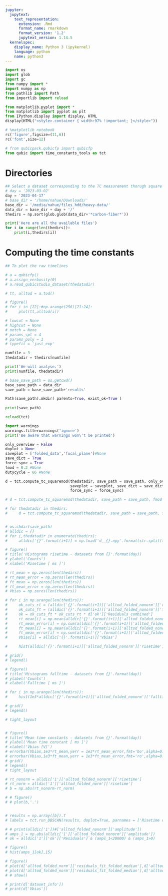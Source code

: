 ```yaml
---
jupyter:
  jupytext:
    text_representation:
      extension: .Rmd
      format_name: rmarkdown
      format_version: '1.2'
      jupytext_version: 1.14.5
  kernelspec:
    display_name: Python 3 (ipykernel)
    language: python
    name: python3
---
```


```python
import os
import glob
import gc
from numpy import *
import numpy as np
from pathlib import Path
from importlib import reload

from matplotlib.pyplot import *
from matplotlib import pyplot as plt
from IPython.display import display, HTML
display(HTML("<style>.container { width:97% !important; }</style>"))

# %matplotlib notebook
rc('figure',figsize=(11,6))
rc('font',size=12)

# from qubicpack.qubicfp import qubicfp
from qubic import time_constants_tools as tct
```

# Directories

```python
## Select a dataset corresponding to the TC measurement thorugh square modulation (external calsource or carbon fibres)
# day = '2023-03-02'
day = '2023-04-17'
# base_dir = '/home/nahue/Downloads/'
base_dir = '/media/nahue/files_hdd/heavy-data/'
data_dir = base_dir + day + '/'
thedirs = np.sort(glob.glob(data_dir+'*carbon-fiber*'))

print('Here are all the available files')
for i in range(len(thedirs)):
    print(i,thedirs[i])
```

# Computing the time constants

```python
## To plot the raw timelines

# a = qubicfp()
# a.assign_verbosity(0)
# a.read_qubicstudio_dataset(thedatadir)

# tt, alltod = a.tod()

# figure()
# for i in [22]:#np.arange(256)[21:24]:
#     plot(tt,alltod[i])
```

```python
# lowcut = None
# highcut = None
# notch = None
# params_spl = 4
# params_poly = 1
# typefit = 'just_exp'

numfile = 3
thedatadir = thedirs[numfile]

print('We will analyse:')
print(numfile, thedatadir)

# base_save_path = os.getcwd()
base_save_path = data_dir
save_path = base_save_path+'results'

Path(save_path).mkdir( parents=True, exist_ok=True )
    
print(save_path)
```

```python
reload(tct)

import warnings
warnings.filterwarnings('ignore')
print('Be aware that warnings won\'t be printed')

only_overview = False
doplot = None
saveplot = ['folded_data','focal_plane']#None
save_dict = True
force_sync = True
fmod = 0.2 #None
dutycycle = 66 #None

d = tct.compute_tc_squaremod(thedatadir, save_path = save_path, only_overview = only_overview, doplot = doplot,
                             saveplot = saveplot, save_dict = save_dict, fmod_explicit = fmod, dutycycle_explicit = dutycycle,
                             force_sync = force_sync)

# d = tct.compute_tc_squaremod(thedatadir, save_path = save_path, fmod = fmod, dutycycle = dc)

# for thedatadir in thedirs:
#     d = tct.compute_tc_squaremod(thedatadir, save_path = save_path, fmod = fmod, dutycycle = dc)
```

```python

```

```python
# os.chdir(save_path)
# alldic = {}
# for i,thedatadir in enumerate(thedirs):
#     alldic['{}'.format(i+1)] = np.load('d__{}.npy'.format(str.split(thedatadir,'/')[-1]),allow_pickle=True).item()
```

```python
# figure()
# title('Histograms risetime - datasets from {}'.format(day))
# ylabel('Counts')
# xlabel('Risetime [ ms ]')

# rt_mean = np.zeros(len(thedirs))
# rt_mean_error = np.zeros(len(thedirs))
# ft_mean = np.zeros(len(thedirs))
# ft_mean_error = np.zeros(len(thedirs))
# Vbias = np.zeros(len(thedirs))

# for i in np.arange(len(thedirs)):
#     ok_cuts_rt = (alldic['{}'.format(i+1)]['alltod_folded_nonorm']['risetime']>0)&(alldic['{}'.format(i+1)]['alltod_folded_nonorm']['risetime']<0.6)
#     ok_cuts_ft = (alldic['{}'.format(i+1)]['alltod_folded_nonorm']['falltime']>0)&(alldic['{}'.format(i+1)]['alltod_folded_nonorm']['falltime']<0.6)
#     ok = ok_cuts_ft * ok_cuts_rt * d['ok']['Residuals_combined']
#     rt_mean[i] = np.mean(alldic['{}'.format(i+1)]['alltod_folded_nonorm']['risetime'][ok])
#     rt_mean_error[i] = np.sum(alldic['{}'.format(i+1)]['alltod_folded_nonorm']['risetime_error'][ok])/(np.sum(ok))
#     ft_mean[i] = np.mean(alldic['{}'.format(i+1)]['alltod_folded_nonorm']['falltime'][ok])
#     ft_mean_error[i] = np.sum(alldic['{}'.format(i+1)]['alltod_folded_nonorm']['falltime_error'][ok])/(np.sum(ok))
#     Vbias[i] = alldic['{}'.format(i+1)]['Vbias'] 

#     hist(alldic['{}'.format(i+1)]['alltod_folded_nonorm']['risetime'][ok],30,alpha=0.5,label='Vbias {:.1f}'.format(Vbias[i]))

# grid()
# legend()

# figure()
# title('Histograms falltime - datasets from {}'.format(day))
# ylabel('Counts')
# xlabel('Falltime [ ms ]')

# for i in np.arange(len(thedirs)):
#     hist(1e3*alldic['{}'.format(i+1)]['alltod_folded_nonorm']['falltime'][ok],30,alpha=0.5,label='Vbias {:.1f}'.format(Vbias[i]))

# grid()
# legend()

# tight_layout


# figure()
# title('Mean time constants - datasets from {}'.format(day))
# ylabel('Mean time constant [ ms ]')
# xlabel('Vbias [V]')
# errorbar(Vbias,1e3*rt_mean,yerr = 1e3*rt_mean_error,fmt='bo',alpha=0.5,label='Risetime')
# errorbar(Vbias,1e3*ft_mean,yerr = 1e3*ft_mean_error,fmt='ro',alpha=0.5,label='Falltime')
# grid()
# legend()
# tight_layout
```

```python
# rt_nonorm = alldic['1']['alltod_folded_nonorm']['risetime']
# rt_norm = alldic['1']['alltod_folded_norm']['risetime']
# b = np.abs(rt_nonorm-rt_norm)

# # figure()
# # plot(b,'.')


# results = np.array([b]).T
# labels = tct.run_DBSCAN(results, doplot=True, parnames = ['Risetime diff'],eps_cpar=0.01,min_samples_cpar = 10)
```

```python
# # print(alldic['1'])#['alltod_folded_nonorm']['amplitude'])
# amps_1 = np.abs(alldic['1']['alltod_folded_nonorm']['amplitude'])
# ok = alldic['1']['ok']['Residuals'] & (amps_1<20000) & (amps_1>0)

# figure()
# hist(amps_1[ok],15)
```

```python
# figure()
# plot(d['alltod_folded_norm']['residuals_fit_folded_median'],d['alltod_folded_norm']['residuals_folded_median'],'.')
# plot(d['alltod_folded_norm']['residuals_fit_folded_median'],d['alltod_folded_norm']['residuals_fit_folded_median'])
# # show()
```

```python
# print(d['dataset_info'])
# print(d['Vbias'])
```
